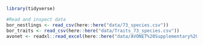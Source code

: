 ``` r
library(tidyverse)

#Read and inspect data
bor_nestlings <- read_csv(here::here("data/73_species.csv"))
bor_traits <- read_csv(here::here("data/Traits_73_species.csv"))
avonet <- readxl::read_excel(here::here("data/AVONET%20Supplementary%20dataset%201.xlsx"))
```
